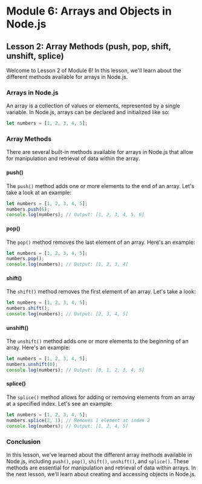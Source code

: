 # Module 6: Arrays and Objects in Node.js

## Lesson 2: Array Methods (push, pop, shift, unshift, splice)

Welcome to Lesson 2 of Module 6! In this lesson, we'll learn about the different methods available for arrays in Node.js.

### Arrays in Node.js

An array is a collection of values or elements, represented by a single variable. In Node.js, arrays can be declared and initialized like so:

```javascript
let numbers = [1, 2, 3, 4, 5];
```

### Array Methods

There are several built-in methods available for arrays in Node.js that allow for manipulation and retrieval of data within the array.

#### push()

The `push()` method adds one or more elements to the end of an array. Let's take a look at an example:

```javascript
let numbers = [1, 2, 3, 4, 5];
numbers.push(6);
console.log(numbers); // Output: [1, 2, 3, 4, 5, 6]
```

#### pop()

The `pop()` method removes the last element of an array. Here's an example:

```javascript
let numbers = [1, 2, 3, 4, 5];
numbers.pop();
console.log(numbers); // Output: [1, 2, 3, 4]
```

#### shift()

The `shift()` method removes the first element of an array. Let's take a look:

```javascript
let numbers = [1, 2, 3, 4, 5];
numbers.shift();
console.log(numbers); // Output: [2, 3, 4, 5]
```

#### unshift()

The `unshift()` method adds one or more elements to the beginning of an array. Here's an example:

```javascript
let numbers = [1, 2, 3, 4, 5];
numbers.unshift(0);
console.log(numbers); // Output: [0, 1, 2, 3, 4, 5]
```

#### splice()

The `splice()` method allows for adding or removing elements from an array at a specified index. Let's see an example:

```javascript
let numbers = [1, 2, 3, 4, 5];
numbers.splice(2, 1); // Removes 1 element at index 2
console.log(numbers); // Output: [1, 2, 4, 5]
```

### Conclusion

In this lesson, we've learned about the different array methods available in Node.js, including `push()`, `pop()`, `shift()`, `unshift()`, and `splice()`. These methods are essential for manipulation and retrieval of data within arrays. In the next lesson, we'll learn about creating and accessing objects in Node.js.
